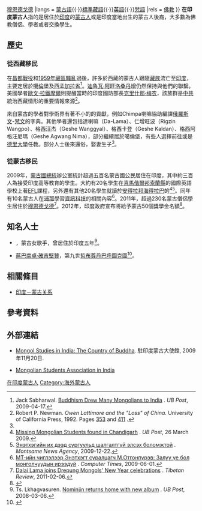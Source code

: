 {{Infobox ethnic group
|group      = 在印度蒙古人<br/>{{lang|mn|Энэтхэг дахь Монголчууд}}
|poptime    = 500 (2009)<ref name="President">[http://www.president.mn/eng/newsCenter/viewNews.php?newsId=27 President Elbegdorj Tsakhia meets Mongolian students in India] {{Wayback|url=http://www.president.mn/eng/newsCenter/viewNews.php?newsId=27 |date=20110718131425 }}. The Office of the President of Mongolia, 2009-09-14.</ref>
|popplace   = [[噶倫堡|噶倫堡]]{{·}}[[穆恩德戈德|穆恩德戈德]]
|langs      = [[蒙古語|蒙古語]]{{·}}[[標準藏語|標準藏語]]{{·}}[[英語|英語]]{{·}}[[梵語|梵語]]
|rels       = [[佛教|佛教]]
}}
'''在印度蒙古人'''指的是居住於[[印度|印度]]的[[蒙古人|蒙古人]]或是印度當地出生的蒙古人後裔，大多數為佛教僧侶、學者或者交換學生。

== 歷史 ==
=== 從西藏移民 ===
在[[昌都戰役|昌都戰役]]和[[1959年藏區騷亂|1959年藏區騷亂]]過後，許多於西藏的蒙古人跟隨[[藏族|藏族]]流亡至[[印度|印度]]，主要定居於[[噶倫堡|噶倫堡]]及[[西孟加拉省|西孟加拉省]]<ref name="Sabharwal">Jack Sabharwal. [http://ubpost.mongolnews.mn/index.php?option=com_content&task=view&id=2821&Itemid=43 Buddhism Drew Many Mongolians to India] {{Wayback|url=http://ubpost.mongolnews.mn/index.php?option=com_content&task=view&id=2821&Itemid=43 |date=20120320024301 }}. ''UB Post'', 2009-04-17.</ref>。[[迪魯瓦·阿旺洛桑丹增|迪魯瓦·阿旺洛桑丹增]]仍然保持與他們的聯繫。美國學者[[歐文·拉鐵摩爾|歐文·拉鐵摩爾]]則提醒當時的印度國防部長[[克里什那·梅农|克里什那·梅农]]，該族群是[[中共|中共]]統治西藏情形的重要情報來源<ref>Robert P. Newman. ''Owen Lattimore and the "Loss" of China''. University of California Press, 1992. Pages [http://books.google.com/books?id=_3q55sf6X2UC&pg=PA353 353] and [http://books.google.com/books?id=_3q55sf6X2UC&pg=PA411 411] {{Wayback|url=http://books.google.com/books?id=_3q55sf6X2UC&pg=PA411 |date=20171220172259 }}.</ref>。

來自蒙古的學者對學術界有著不小的的貢獻，例如Chimpa喇嘛協助{{link-en|喬治·德·羅列赫|George de Roerich}}編譯[[俄羅斯文|俄羅斯文]]-[[梵文|梵文]]的字典。其他學者還包括達喇嘛（Da-Lama）、仁增旺波（Rigzin Wangpo）、格西汪杰（Geshe Wanggyal）、格西卡登（Geshe Kaldan）、格西阿格汪尼瑪（Geshe Agwang Nima），部分繼續居於噶倫堡，有些人選擇前往{{link-en|瓦拉納西印度大學|Banaras Hindu University}}或是[[德里大學|德里大學]]任教。部分人士後來還俗，娶妻生子<ref name="Sabharwal"/>。

=== 從蒙古移民 ===
2009年，[[蒙古國總統|蒙古國總統]]辦公室統計超過五百名蒙古國公民居住在印度，其中約三百人為接受印度高等教育的學生。大約有20名學生在[[喜馬偕爾邦|喜馬偕爾邦]][[索蘭縣|索蘭縣]]的國際英語學校上著[[以英語為第二語言或外語|EFL]]課程，另外還有其他20名學生就讀於[[安得拉邦|安得拉邦]][[海得拉巴_(印度)|海得拉巴]]的{{link-en|英語和外語大學|English and Foreign Languages University}}<ref>[http://ubpost.mongolnews.mn/index.php?option=com_content&task=view&id=2756&Itemid=36 Missing Mongolian Students found in Chandigarh] {{Wayback|url=http://ubpost.mongolnews.mn/index.php?option=com_content&task=view&id=2756&Itemid=36 |date=20120320024309 }}. ''UB Post'', 26 March 2009.</ref><ref>[http://www.montsame.mn/index.php?option=com_news&task=news_detail&tab=200912&ne=1124 Энэтхэгийн их дээд сургуульд шалгалтгүй элсэх боломжтой] {{Wayback|url=http://www.montsame.mn/index.php?option=com_news&task=news_detail&tab=200912&ne=1124 |date=20160304031254 }}. ''Montsame News Agency'', 2009-12-22.</ref>。同年有10名蒙古人在[[浦那|浦那]]學習[[資訊科技|資訊科技]]的相關內容<ref>[http://www.kt.mn/nuur/kt-undsen-bulanguud/yarilclaga/203-mt-iin-chigleleer-enetxegt-suralcagch-motgonpurev-zaluu-ue-bol-mongolchuudyn-ireedui.html МТ-ийн чиглэлээр Энэтхэгт суралцагч М.Отгонпүрэв: Залуу үе бол монголчуудын ирээдүй] {{Wayback|url=http://www.kt.mn/nuur/kt-undsen-bulanguud/yarilclaga/203-mt-iin-chigleleer-enetxegt-suralcagch-motgonpurev-zaluu-ue-bol-mongolchuudyn-ireedui.html |date=20110414181003 }}. ''Computer Times'', 2009-06-01.</ref>。2011年，超過230名蒙古僧侶學生居住於[[穆恩德戈德|穆恩德戈德]]<ref>[http://www.tibetanreview.net/news.php?id=8277 Dalai Lama joins Drepung Mongols' New Year celebrations] {{Wayback|url=http://www.tibetanreview.net/news.php?id=8277 |date=20110722182406 }}. ''Tibetan Review'', 2011-02-06.</ref>。2012年，印度政府宣布將給予蒙古50個獎學金名額<ref>{{citation|url=http://www.montsame.mn/index.php?com=news&id=2012013031|title=Энэтхэгт тэтгэлгээр суралцах оюутны тоог нэмэв|periodical=Montsame|date=2012-01-30|accessdate=2012-03-08|archive-url=https://web.archive.org/web/20160304024559/http://www.montsame.mn/index.php?com=news&id=2012013031|archive-date=2016-03-04|dead-url=yes}}</ref>。

== 知名人士 ==
* {{link-en|娜民金|Nominjin}}，蒙古女歌手，曾居住於印度五年<ref>Ts. Lkhagvasuren. [http://ubpost.mongolnews.mn/index.php?option=com_content&task=view&id=1467&Itemid=45 Nominjin returns home with new album] {{Wayback|url=http://ubpost.mongolnews.mn/index.php?option=com_content&task=view&id=1467&Itemid=45 |date=20120320024321 }}. ''UB Post'', 2008-03-06.</ref>。
* [[蔣巴南卓·確吉堅贊|蔣巴南卓·確吉堅贊]]，第九世[[哲布尊丹巴呼圖克圖|哲布尊丹巴呼圖克圖]]<ref>{{citation|journal=Central Asiatic Journal|volume=XLV|issue=2|year=2001|title=The Life and Lineage of the Ninth Khalkha Jetsun Dampa Khutukhtu of Urga|first=Fabian|last=Sanders|pages=293–303}}</ref>。

== 相關條目 ==
* [[印度－蒙古关系|印度－蒙古关系]]

== 參考資料 ==
{{reflist|2}}

== 外部連結 ==
* [https://web.archive.org/web/20101216125924/http://mongolindia.com/index.php?option=com_content&view=category&layout=blog&id=31&Itemid=72 Mongol Studies in India: The Country of Buddha]. 駐印度蒙古大使館, 2009年11月20日.
* {{mn icon}} [http://catrainbow.net/msui_v2/ Mongolian Students Association in India]{{dead link|date=2017年12月 |bot=InternetArchiveBot |fix-attempted=yes }}

{{海外蒙古人}}

[[Category:在印度蒙古人|]]
[[Category:海外蒙古人|Category:海外蒙古人]]